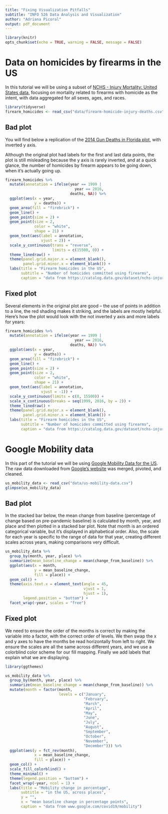 ```yaml
---
title: "Fixing Visualization Pitfalls"
subtitle: "INFO 526 Data Analysis and Visualization"
author: "Adriana Picoral"
output: pdf_document
---
```


```r
library(knitr)
opts_chunk$set(echo = TRUE, warning = FALSE, message = FALSE)
```


# Data on homicides by firearms in the US


In this tutorial we will be using a subset of [NCHS - Injury Mortality: United States data](https://catalog.data.gov/dataset/nchs-injury-mortality-united-states), focusing on mortality related to firearms with homicide as the intent, with data aggregated for all sexes, ages, and races.

```r
library(tidyverse)
firearm_homicides <- read_csv("data/firearm-homicide-injury-deaths.csv")
```


## Bad plot

You will find below a replication of the [2014 Gun Deaths in Florida plot](https://usvsth3m.tumblr.com/post/82779802419/creator-defends-graph-that-appears-to-erroneously), with inverted y axis.

Although the original plot had labels for the first and last data points, the plot is still misleading because the y axis is rarely inverted, and at a quick glance, the number of homicides by firearm appears to be going down, when it's actually going up.

```r
firearm_homicides %>%
  mutate(annotation = ifelse(year == 1999 |
                               year == 2016,
                             deaths, NA)) %>%
  ggplot(aes(x = year,
             y = deaths)) +
  geom_area(fill = "firebrick") +
  geom_line() +
  geom_point(size = 2) + 
  geom_point(size = 2,
             color = "white",
             shape = 21) +
  geom_text(aes(label = annotation,
                vjust = 2)) +
  scale_y_continuous(trans = "reverse",
                     limits = c(15500, 0)) +
  theme_linedraw() +
  theme(panel.grid.major.x = element_blank(),
        panel.grid.minor.x = element_blank()) +
  labs(title = "Firearm homicides in the US",
       subtitle = "Number of homicides committed using firearms",
       caption = "data from https://catalog.data.gov/dataset/nchs-injury-mortality-united-states")
```

## Fixed plot

Several elements in the original plot are good -- the use of points in addition to a line, the red shading makes it striking, and the labels are mostly helpful. Here's how the plot would look with the not inverted y axis and more labels for years:

```r
firearm_homicides %>%
  mutate(annotation = ifelse(year == 1999 |
                               year == 2016,
                             deaths, NA)) %>%
  ggplot(aes(x = year,
             y = deaths)) +
  geom_area(fill = "firebrick") +
  geom_line() +
  geom_point(size = 2) + 
  geom_point(size = 2,
             color = "white",
             shape = 21) +
  geom_text(aes(label = annotation,
                vjust = -1)) +
  scale_y_continuous(limits = c(0, 15500)) +
  scale_x_continuous(breaks = seq(1999, 2016, by = 2)) +
  theme_linedraw() +
  theme(panel.grid.major.x = element_blank(),
        panel.grid.minor.x = element_blank()) +
  labs(title = "Firearm homicides in the US",
       subtitle = "Number of homicides committed using firearms",
       caption = "data from https://catalog.data.gov/dataset/nchs-injury-mortality-united-states")
```


# Google Mobility data

In this part of the tutorial we will be using [Google Mobility Data for the US](https://www.google.com/covid19/mobility/). The raw data downloaded from [Google's website](https://www.google.com/covid19/mobility/) was merged, pivoted, and cleaned.

```r
us_mobility_data <- read_csv("data/us-mobility-data.csv")
glimpse(us_mobility_data)
```

## Bad plot

In the stacked bar below, the mean change from baseline (percentage of change based on pre-pandemic baseline) is calculated by month, year, and place and then plotted in a stacked bar plot. Note that month is an ordered categorical variable, but it's displayed in alphabetical order. Also, the scale for each year is specific to the range of data for that year, creating different scales across years, making comparisons very difficult.

```r
us_mobility_data %>%
  group_by(month, year, place) %>%
  summarize(mean_baseline_change = mean(change_from_baseline)) %>%
  ggplot(aes(x = month,
             y = mean_baseline_change,
             fill = place)) +
  geom_col() +
  theme(axis.text.x = element_text(angle = 45,
                                   vjust = 1,
                                   hjust = 1),
        legend.position = "bottom") +
  facet_wrap(~year, scales = "free")
```


## Fixed plot

We need to ensure the order of the months is correct by making the variable into a factor, with the correct order of levels. We then swap the x and y axes to have the months be read horizontally from left to right. We ensure the scales are all the same across different years, and we use a colorblind color scheme for our fill mapping. Finally we add labels that explain what we are displaying.

```r
library(ggthemes)

us_mobility_data %>%
  group_by(month, year, place) %>%
  summarize(mean_baseline_change = mean(change_from_baseline)) %>%
  mutate(month = factor(month,
                        levels = c("January",
                                   "February",
                                   "March",
                                   "April",
                                   "May",
                                   "June",
                                   "July",
                                   "August",
                                   "September",
                                   "October",
                                   "November",
                                   "December"))) %>%
  ggplot(aes(y = fct_rev(month),
             x = mean_baseline_change,
             fill = place)) +
  geom_col() +
  scale_fill_colorblind() +
  theme_minimal() +
  theme(legend.position = "bottom") +
  facet_wrap(~year, ncol = 1) +
  labs(title = "Mobility change in percentage",
       subtitle = "in the US, across places",
       y = "",
       x = "mean baseline change in percentage points",
       caption = "data from www.google.com/covid19/mobility")
```
